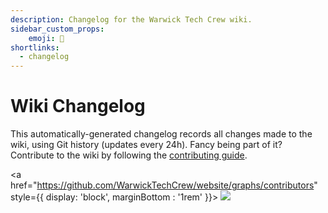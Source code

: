 ```yaml
---
description: Changelog for the Warwick Tech Crew wiki.
sidebar_custom_props:
    emoji: 📝
shortlinks:
  - changelog
---
```


# Wiki Changelog

This automatically-generated changelog records all changes made to the wiki, using Git history (updates every 24h).
Fancy being part of it? Contribute to the wiki by following the [contributing guide](/wiki/resources/contributing).

<a href="https://github.com/WarwickTechCrew/website/graphs/contributors" style={{ display: 'block', marginBottom : '1rem' }}>
  <img src="https://contrib.rocks/image?repo=WarwickTechCrew/website" />
</a>

<WikiChangelog />